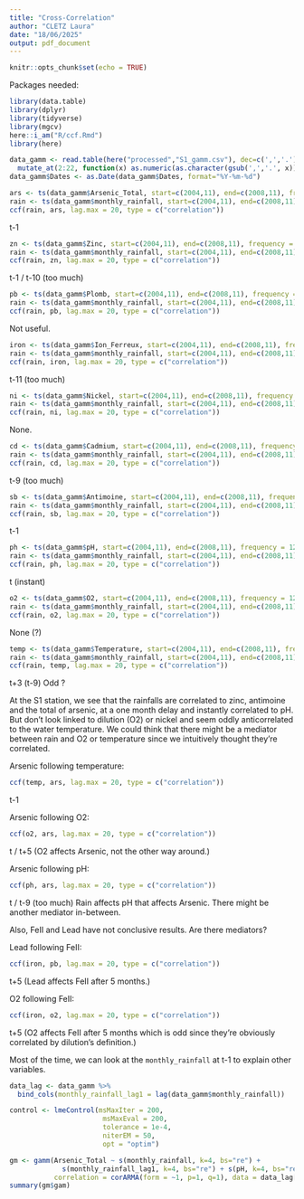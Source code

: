 ```yaml
---
title: "Cross-Correlation"
author: "CLETZ Laura"
date: "18/06/2025"
output: pdf_document
---
```


```r
knitr::opts_chunk$set(echo = TRUE)
```

Packages needed:
```r
library(data.table)
library(dplyr)
library(tidyverse)
library(mgcv)
here::i_am("R/ccf.Rmd")
library(here)
```

```r
data_gamm <- read.table(here("processed","S1_gamm.csv"), dec=c(',','.'), sep=';', header=T) %>% 
  mutate_at(2:22, function(x) as.numeric(as.character(gsub(',','.', x))))
data_gamm$Dates <- as.Date(data_gamm$Dates, format="%Y-%m-%d")
```

```r
ars <- ts(data_gamm$Arsenic_Total, start=c(2004,11), end=c(2008,11), frequency = 12)
rain <- ts(data_gamm$monthly_rainfall, start=c(2004,11), end=c(2008,11), frequency = 12)
ccf(rain, ars, lag.max = 20, type = c("correlation"))
```
t-1

```r
zn <- ts(data_gamm$Zinc, start=c(2004,11), end=c(2008,11), frequency = 12)
rain <- ts(data_gamm$monthly_rainfall, start=c(2004,11), end=c(2008,11), frequency = 12)
ccf(rain, zn, lag.max = 20, type = c("correlation"))
```
t-1 / t-10 (too much)

```r
pb <- ts(data_gamm$Plomb, start=c(2004,11), end=c(2008,11), frequency = 12)
rain <- ts(data_gamm$monthly_rainfall, start=c(2004,11), end=c(2008,11), frequency = 12)
ccf(rain, pb, lag.max = 20, type = c("correlation"))
```
Not useful.

```r
iron <- ts(data_gamm$Ion_Ferreux, start=c(2004,11), end=c(2008,11), frequency = 12)
rain <- ts(data_gamm$monthly_rainfall, start=c(2004,11), end=c(2008,11), frequency = 12)
ccf(rain, iron, lag.max = 20, type = c("correlation"))
```
t-11 (too much)

```r
ni <- ts(data_gamm$Nickel, start=c(2004,11), end=c(2008,11), frequency = 12)
rain <- ts(data_gamm$monthly_rainfall, start=c(2004,11), end=c(2008,11), frequency = 12)
ccf(rain, ni, lag.max = 20, type = c("correlation"))
```
None.

```r
cd <- ts(data_gamm$Cadmium, start=c(2004,11), end=c(2008,11), frequency = 12)
rain <- ts(data_gamm$monthly_rainfall, start=c(2004,11), end=c(2008,11), frequency = 12)
ccf(rain, cd, lag.max = 20, type = c("correlation"))
```

t-9 (too much)

```r
sb <- ts(data_gamm$Antimoine, start=c(2004,11), end=c(2008,11), frequency = 12)
rain <- ts(data_gamm$monthly_rainfall, start=c(2004,11), end=c(2008,11), frequency = 12)
ccf(rain, sb, lag.max = 20, type = c("correlation"))
```
t-1

```r
ph <- ts(data_gamm$pH, start=c(2004,11), end=c(2008,11), frequency = 12)
rain <- ts(data_gamm$monthly_rainfall, start=c(2004,11), end=c(2008,11), frequency = 12)
ccf(rain, ph, lag.max = 20, type = c("correlation"))
```
t (instant)

```r
o2 <- ts(data_gamm$O2, start=c(2004,11), end=c(2008,11), frequency = 12)
rain <- ts(data_gamm$monthly_rainfall, start=c(2004,11), end=c(2008,11), frequency = 12)
ccf(rain, o2, lag.max = 20, type = c("correlation"))
```
None (?)

```r
temp <- ts(data_gamm$Temperature, start=c(2004,11), end=c(2008,11), frequency = 12)
rain <- ts(data_gamm$monthly_rainfall, start=c(2004,11), end=c(2008,11), frequency = 12)
ccf(rain, temp, lag.max = 20, type = c("correlation"))
```
t+3 (t-9) Odd ?

At the S1 station, we see that the rainfalls are correlated to zinc, antimoine and the total of arsenic, at a one month delay and instantly correlated to pH. But don't look linked to dilution (O2) or nickel and seem oddly anticorrelated to the water temperature. We could think that there might be a mediator between rain and O2 or temperature since we intuitively thought they're correlated.

Arsenic following temperature:
```r
ccf(temp, ars, lag.max = 20, type = c("correlation"))
```
t-1

Arsenic following O2:
```r
ccf(o2, ars, lag.max = 20, type = c("correlation"))
```
t / t+5 (O2 affects Arsenic, not the other way around.)

Arsenic following pH:
```r
ccf(ph, ars, lag.max = 20, type = c("correlation"))
```
t / t-9 (too much) 
Rain affects pH that affects Arsenic. There might be another mediator in-between.

Also, FeII and Lead have not conclusive results. Are there mediators?

Lead following FeII:
```r
ccf(iron, pb, lag.max = 20, type = c("correlation"))
```

t+5 (Lead affects FeII after 5 months.)

O2 following FeII:
```r
ccf(iron, o2, lag.max = 20, type = c("correlation"))
```
t+5 (O2 affects FeII after 5 months which is odd since they're obviously correlated by dilution's definition.)

Most of the time, we can look at the `monthly_rainfall` at t-1 to explain other variables.

```r
data_lag <- data_gamm %>%
  bind_cols(monthly_rainfall_lag1 = lag(data_gamm$monthly_rainfall))

control <- lmeControl(msMaxIter = 200, 
                       msMaxEval = 200,
                       tolerance = 1e-4,
                       niterEM = 50,
                       opt = "optim")

gm <- gamm(Arsenic_Total ~ s(monthly_rainfall, k=4, bs="re") +
             s(monthly_rainfall_lag1, k=4, bs="re") + s(pH, k=4, bs="re"), 
           correlation = corARMA(form = ~1, p=1, q=1), data = data_lag[-1,], control = control)
summary(gm$gam)
```




